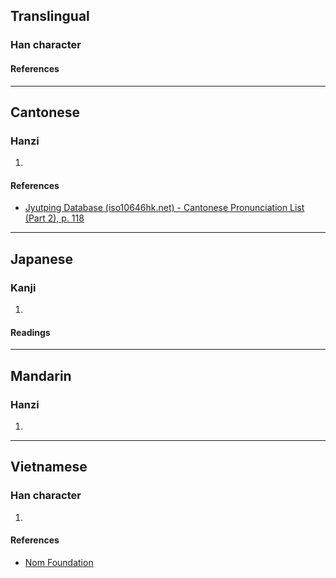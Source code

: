 {{character info/new}}
==Translingual==

===Han character===
{{Han char|rn=64|rad=手|as=12|sn=15|four=|canj=QFDQ|ids=⿰扌粦}}

====References====
{{Han ref|kx=0454.240|dkj=12714|dj=0804.040|hdz=31962.060|uh=649B}}

----

==Cantonese==

===Hanzi===
{{yue-hanzi|jyut=[[leon5]]|y=leun5}}

# {{rfdef|yue|sort=手12}}

====References====
* [http://www.iso10646hk.net/jp/document/download.jsp Jyutping Database (iso10646hk.net) - Cantonese Pronunciation List (Part 2), p. 118]

----

==Japanese==

===Kanji===
{{ja-kanji|grade=|rs=手12}}

# {{rfdef|ja|sort=手12}}

====Readings====
{{ja-readings
|on=りん
|kun=たすける, ぬく
}}

----

==Mandarin==

===Hanzi===
{{cmn-hanzi|pin=[[lǐn]] ([[lin3]])|wg=lin<sup>3</sup>}}

# {{rfdef|cmn|sort=手12}}

----

==Vietnamese==

===Han character===
{{vi-readings|rs=手12|reading=lăn}}

# {{rfdef|vi|sort=手12}}

====References====
* [http://nomfoundation.org/common/nom_details.php?codepoint=649b Nom Foundation]